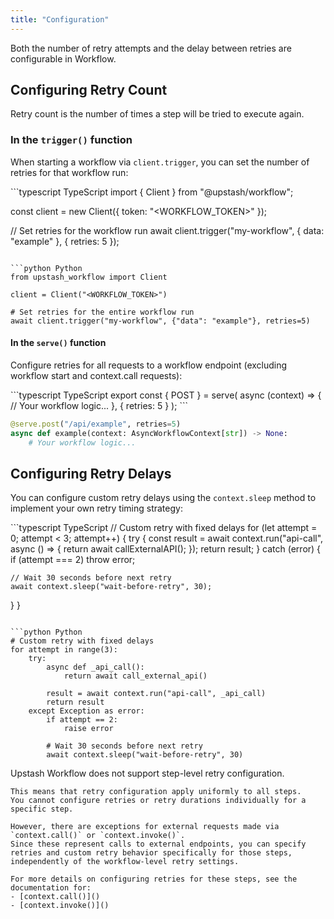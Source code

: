 ```yaml
---
title: "Configuration"
---
```


Both the number of retry attempts and the delay between retries are configurable in Workflow.

## Configuring Retry Count

Retry count is the number of times a step will be tried to execute again.

### In the `trigger()` function

When starting a workflow via `client.trigger`, you can set the number of retries for that workflow run:

<CodeGroup>
```typescript TypeScript
import { Client } from "@upstash/workflow";

const client = new Client({ token: "<WORKFLOW_TOKEN>" });

// Set retries for the workflow run
await client.trigger("my-workflow", { data: "example" }, { retries: 5 });
```

```python Python
from upstash_workflow import Client

client = Client("<WORKFLOW_TOKEN>")

# Set retries for the entire workflow run
await client.trigger("my-workflow", {"data": "example"}, retries=5)
```
</CodeGroup>

#### In the `serve()` function

Configure retries for all requests to a workflow endpoint (excluding workflow start and context.call requests):

<CodeGroup>
```typescript TypeScript
export const { POST } = serve<string>(
  async (context) => {
    // Your workflow logic...
  },
  {
    retries: 5
  }
);
```

```python Python
@serve.post("/api/example", retries=5)
async def example(context: AsyncWorkflowContext[str]) -> None:
    # Your workflow logic...
```
</CodeGroup>

## Configuring Retry Delays

You can configure custom retry delays using the `context.sleep` method to implement your own retry timing strategy:

<CodeGroup>
```typescript TypeScript
// Custom retry with fixed delays
for (let attempt = 0; attempt < 3; attempt++) {
  try {
    const result = await context.run("api-call", async () => {
      return await callExternalAPI();
    });
    return result;
  } catch (error) {
    if (attempt === 2) throw error;

    // Wait 30 seconds before next retry
    await context.sleep("wait-before-retry", 30);
  }
}
```

```python Python
# Custom retry with fixed delays
for attempt in range(3):
    try:
        async def _api_call():
            return await call_external_api()

        result = await context.run("api-call", _api_call)
        return result
    except Exception as error:
        if attempt == 2:
            raise error

        # Wait 30 seconds before next retry
        await context.sleep("wait-before-retry", 30)
```
</CodeGroup>

<Info>
    Upstash Workflow does not support step-level retry configuration.

    This means that retry configuration apply uniformly to all steps.
    You cannot configure retries or retry durations individually for a specific step.

    However, there are exceptions for external requests made via `context.call()` or `context.invoke()`.
    Since these represent calls to external endpoints, you can specify retries and custom retry behavior specifically for those steps, independently of the workflow-level retry settings.

    For more details on configuring retries for these steps, see the documentation for:
    - [context.call()]()
    - [context.invoke()]()
</Info>
